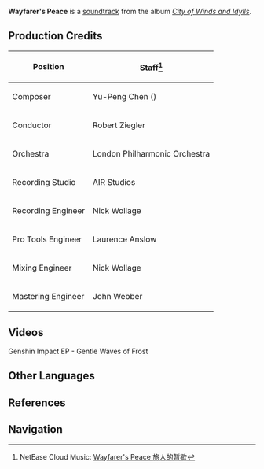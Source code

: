 {{Soundtrack Infobox
|title          =
|image          = City of Winds and Idylls.png
|album          = City of Winds and Idylls
|disc           = 2
|number         = 36
|featured       =
|featured2      =
|featured3      =
|featured_disc  =
|featured_disc2 =
|featured_disc3 =
|youtube_id     = aeEkatw2Heg
|youtube_time   = 709
|spotify_id     = 3I1ZkLKgGK62hWchqupU0c
|played_in      = Mondstadt
|during         = [[Mondstadt]] (Day)
|domain         =
|previous       = Stealing Words of the Moon
|next           = Wind-Washed Mountains
}}
'''Wayfarer's Peace''' is a [[soundtrack]] from the album ''[[City of Winds and Idylls]]''.

==Production Credits==
{| class="wikitable" style="text-align:left; height:0.5em"
! Position
! Staff<ref>NetEase Cloud Music: [https://music.163.com/#/song?id=1481390642 Wayfarer's Peace 旅人的暂歇]</ref>
|-
! Composer
| Yu-Peng Chen ({{Lang|zh=陈致逸|mini=1}})
|-
! Conductor
| Robert Ziegler
|-
! Orchestra
| London Philharmonic Orchestra
|-
! Recording Studio
| AIR Studios
|-
! Recording Engineer
| Nick Wollage
|-
! Pro Tools Engineer
| Laurence Anslow
|-
! Mixing Engineer
| Nick Wollage
|-
! Mastering Engineer
| John Webber
|}

==Videos==
<gallery hideaddbutton="true" captionalign="center">
Genshin Impact EP - Gentle Waves of Frost
</gallery>

==Other Languages==
{{Other Languages
|default_hidden = 1
|en      = Wayfarer's Peace
|zhs     = 旅人的暂歇
|zhs_rm  = Lǚrén de Zànxiē
|zht     = 旅人的暫歇
|zht_rm  = Lǚrén de Zhànxiē
|ja      = 旅人の休憩
|ja_rm   = Tabibito no Kyuukei
}}

==References==
{{Reflist}}

==Navigation==
{{Soundtrack Navbox|City of Winds and Idylls}}